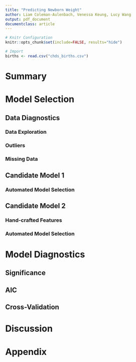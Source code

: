 ```yaml
---
title: "Predicting Newborn Weight"
author: Liam Coleman-Aulenbach, Venessa Keung, Lucy Wang
output: pdf_document
documentclass: article
---
```


```r
# Knitr Configuration
knitr::opts_chunk$set(include=FALSE, results="hide")

```

```r
# Import
births <- read.csv("chds_births.csv")

```

# Summary



# Model Selection

## Data Diagnostics

### Data Exploration

### Outliers

### Missing Data


## Candidate Model 1

### Automated Model Selection


## Candidate Model 2

### Hand-crafted Features

### Automated Model Selection



# Model Diagnostics

## Significance


## AIC


## Cross-Validation


# Discussion



# Appendix
```r
```
